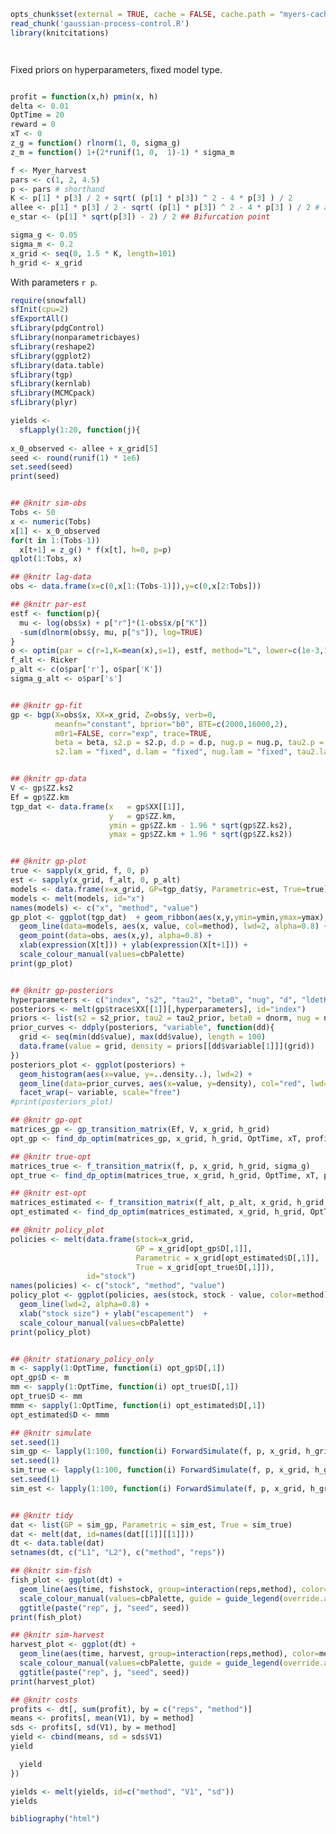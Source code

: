 ```r
opts_chunk$set(external = TRUE, cache = FALSE, cache.path = "myers-cache/", warning=FALSE)
read_chunk('gaussian-process-control.R')
library(knitcitations)
```


```r
```
```r
```


Fixed priors on hyperparameters, fixed model type.

```r
```

```r
profit = function(x,h) pmin(x, h)
delta <- 0.01
OptTime = 20
reward = 0
xT <- 0
z_g = function() rlnorm(1, 0, sigma_g)
z_m = function() 1+(2*runif(1, 0,  1)-1) * sigma_m
```


```r
f <- Myer_harvest
pars <- c(1, 2, 4.5) 
p <- pars # shorthand 
K <- p[1] * p[3] / 2 + sqrt( (p[1] * p[3]) ^ 2 - 4 * p[3] ) / 2
allee <- p[1] * p[3] / 2 - sqrt( (p[1] * p[3]) ^ 2 - 4 * p[3] ) / 2 # allee threshold
e_star <- (p[1] * sqrt(p[3]) - 2) / 2 ## Bifurcation point 
```


```r
sigma_g <- 0.05
sigma_m <- 0.2
x_grid <- seq(0, 1.5 * K, length=101)
h_grid <- x_grid
```

With parameters `r p`. 

```r
require(snowfall)
sfInit(cpu=2)
sfExportAll()
sfLibrary(pdgControl)
sfLibrary(nonparametricbayes)
sfLibrary(reshape2)
sfLibrary(ggplot2)
sfLibrary(data.table)
sfLibrary(tgp)
sfLibrary(kernlab)
sfLibrary(MCMCpack)
sfLibrary(plyr)
```

```r
yields <- 
  sfLapply(1:20, function(j){
    
x_0_observed <- allee + x_grid[5]
seed <- round(runif(1) * 1e6)
set.seed(seed)
print(seed)


## @knitr sim-obs
Tobs <- 50
x <- numeric(Tobs)
x[1] <- x_0_observed
for(t in 1:(Tobs-1))
  x[t+1] = z_g() * f(x[t], h=0, p=p)
qplot(1:Tobs, x)

## @knitr lag-data
obs <- data.frame(x=c(0,x[1:(Tobs-1)]),y=c(0,x[2:Tobs]))

## @knitr par-est
estf <- function(p){
  mu <- log(obs$x) + p["r"]*(1-obs$x/p["K"])
  -sum(dlnorm(obs$y, mu, p["s"]), log=TRUE)
}
o <- optim(par = c(r=1,K=mean(x),s=1), estf, method="L", lower=c(1e-3,1e-3,1e-3))
f_alt <- Ricker
p_alt <- c(o$par['r'], o$par['K'])
sigma_g_alt <- o$par['s']


## @knitr gp-fit
gp <- bgp(X=obs$x, XX=x_grid, Z=obs$y, verb=0,
          meanfn="constant", bprior="b0", BTE=c(2000,16000,2),
          m0r1=FALSE, corr="exp", trace=TRUE, 
          beta = beta, s2.p = s2.p, d.p = d.p, nug.p = nug.p, tau2.p = tau2.p,
          s2.lam = "fixed", d.lam = "fixed", nug.lam = "fixed", tau2.lam = "fixed")


## @knitr gp-data
V <- gp$ZZ.ks2
Ef = gp$ZZ.km
tgp_dat <- data.frame(x   = gp$XX[[1]], 
                      y   = gp$ZZ.km, 
                      ymin = gp$ZZ.km - 1.96 * sqrt(gp$ZZ.ks2), 
                      ymax = gp$ZZ.km + 1.96 * sqrt(gp$ZZ.ks2))


## @knitr gp-plot
true <- sapply(x_grid, f, 0, p)
est <- sapply(x_grid, f_alt, 0, p_alt)
models <- data.frame(x=x_grid, GP=tgp_dat$y, Parametric=est, True=true)
models <- melt(models, id="x")
names(models) <- c("x", "method", "value")
gp_plot <- ggplot(tgp_dat)  + geom_ribbon(aes(x,y,ymin=ymin,ymax=ymax), fill="gray80") +
  geom_line(data=models, aes(x, value, col=method), lwd=2, alpha=0.8) + 
  geom_point(data=obs, aes(x,y), alpha=0.8) + 
  xlab(expression(X[t])) + ylab(expression(X[t+1])) +
  scale_colour_manual(values=cbPalette)
print(gp_plot)


## @knitr gp-posteriors
hyperparameters <- c("index", "s2", "tau2", "beta0", "nug", "d", "ldetK")
posteriors <- melt(gp$trace$XX[[1]][,hyperparameters], id="index")
priors <- list(s2 = s2_prior, tau2 = tau2_prior, beta0 = dnorm, nug = nug_prior, d = d_prior, ldetK = function(x) 0)
prior_curves <- ddply(posteriors, "variable", function(dd){
  grid <- seq(min(dd$value), max(dd$value), length = 100)
  data.frame(value = grid, density = priors[[dd$variable[1]]](grid))
})
posteriors_plot <- ggplot(posteriors) + 
  geom_histogram(aes(x=value, y=..density..), lwd=2) +
  geom_line(data=prior_curves, aes(x=value, y=density), col="red", lwd=2) +
  facet_wrap(~ variable, scale="free")
#print(posteriors_plot)

## @knitr gp-opt
matrices_gp <- gp_transition_matrix(Ef, V, x_grid, h_grid)
opt_gp <- find_dp_optim(matrices_gp, x_grid, h_grid, OptTime, xT, profit, delta, reward=reward)

## @knitr true-opt
matrices_true <- f_transition_matrix(f, p, x_grid, h_grid, sigma_g)
opt_true <- find_dp_optim(matrices_true, x_grid, h_grid, OptTime, xT, profit, delta=delta, reward = reward)

## @knitr est-opt
matrices_estimated <- f_transition_matrix(f_alt, p_alt, x_grid, h_grid, sigma_g_alt)
opt_estimated <- find_dp_optim(matrices_estimated, x_grid, h_grid, OptTime, xT, profit, delta=delta, reward = reward)

## @knitr policy_plot
policies <- melt(data.frame(stock=x_grid, 
                            GP = x_grid[opt_gp$D[,1]], 
                            Parametric = x_grid[opt_estimated$D[,1]],
                            True = x_grid[opt_true$D[,1]]),
                 id="stock")
names(policies) <- c("stock", "method", "value")
policy_plot <- ggplot(policies, aes(stock, stock - value, color=method)) +
  geom_line(lwd=2, alpha=0.8) + 
  xlab("stock size") + ylab("escapement")  +
  scale_colour_manual(values=cbPalette)
print(policy_plot)


## @knitr stationary_policy_only
m <- sapply(1:OptTime, function(i) opt_gp$D[,1])
opt_gp$D <- m
mm <- sapply(1:OptTime, function(i) opt_true$D[,1])
opt_true$D <- mm
mmm <- sapply(1:OptTime, function(i) opt_estimated$D[,1])
opt_estimated$D <- mmm

## @knitr simulate
set.seed(1)
sim_gp <- lapply(1:100, function(i) ForwardSimulate(f, p, x_grid, h_grid, K, opt_gp$D, z_g, profit=profit))
set.seed(1)
sim_true <- lapply(1:100, function(i) ForwardSimulate(f, p, x_grid, h_grid, K, opt_true$D, z_g, profit=profit))
set.seed(1)
sim_est <- lapply(1:100, function(i) ForwardSimulate(f, p, x_grid, h_grid, K, opt_estimated$D, z_g, profit=profit))


## @knitr tidy
dat <- list(GP = sim_gp, Parametric = sim_est, True = sim_true)
dat <- melt(dat, id=names(dat[[1]][[1]]))
dt <- data.table(dat)
setnames(dt, c("L1", "L2"), c("method", "reps")) 

## @knitr sim-fish
fish_plot <- ggplot(dt) + 
  geom_line(aes(time, fishstock, group=interaction(reps,method), color=method), alpha=.1) +
  scale_colour_manual(values=cbPalette, guide = guide_legend(override.aes = list(alpha = 1)))+
  ggtitle(paste("rep", j, "seed", seed))
print(fish_plot)

## @knitr sim-harvest
harvest_plot <- ggplot(dt) +
  geom_line(aes(time, harvest, group=interaction(reps,method), color=method), alpha=.1) +
  scale_colour_manual(values=cbPalette, guide = guide_legend(override.aes = list(alpha = 1))) +
  ggtitle(paste("rep", j, "seed", seed))
print(harvest_plot)

## @knitr costs
profits <- dt[, sum(profit), by = c("reps", "method")]
means <- profits[, mean(V1), by = method]
sds <- profits[, sd(V1), by = method]
yield <- cbind(means, sd = sds$V1)
yield

  yield
})
```

```r
yields <- melt(yields, id=c("method", "V1", "sd"))
yields         
````



```r
bibliography("html")
```
